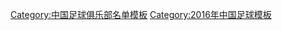 {{Football squad with groups
|name=2016年中超分类名单江苏
|bgcolor=#0050D0
|bordercolor=#FAFF72
|textcolor=#FAFF72
|title=[[江苏苏宁足球俱乐部|<span style="color:#FAFF72">江苏苏宁易购</span>]] — [[2016年中国足球超级联赛|<span style="color:#FAFF72">2016年</span>]][[中国足球超级联赛|<span style="color:#FAFF72">中超联赛亚军</span>]]、[[2016年中国足协杯|<span style="color:#FAFF72">足协杯亚军</span>]]
|group1=全年参赛球员
|list1=<div>
{{Football squad2 player|no=1|name=[[顾超]]}}
{{Football squad2 player|no=2|name=[[李昂 (足球运动员)|李昂]]}}
{{Football squad2 player|no=5|name=[[周云 (足球运动员)|周云]]}}
{{Football squad2 player|no=6|name={{flagicon|AUS}} {{flagicon|ENG}} [[特伦特·塞恩斯伯里|-{zh-hans:塞恩斯伯里;zh-hk:沙尼貝利}-]]}}
{{Football squad2 player|no=7|name={{flagicon|BRA}} [[拉美利斯|-{zh-hans:拉米雷斯;zh-hk:拉美利斯}-]]}}
{{Football squad2 player|no=8|name=[[刘建业]]}}
{{Football squad2 player|no=10|name={{flagicon|BRA}} [[阿歷士·泰斯拿|-{zh-hans:特谢拉;zh-hk:泰斯拿}-]]}}
{{Football squad2 player|no=11|name=[[谢鹏飞]]}}
{{Football squad2 player|no=12|name=[[张晓彬 (1993年)|张晓彬]]}}
{{Football squad2 player|no=13|name=[[陶源 (足球运动员)|陶源]]}}
{{Football squad2 player|no=15|name=[[曹康]]}}
{{Football squad2 player|no=17|name=[[许有志]]}}
{{Football squad2 player|no=19|name=[[杨昊 (足球运动员)|杨昊]]}}
{{Football squad2 player|no=20|name=[[张新林]]}}
{{Football squad2 player|no=21|name=[[李智超]]}}
{{Football squad2 player|no=22|name=[[吴曦 (足球运动员)|吴曦]]}}
{{Football squad2 player|no=23|name=[[任航]]}}
{{Football squad2 player|no=24|name=[[吉翔]]}}
{{Football squad2 player|no=25|name=[[姜灏]]}}
{{Football squad2 player|no=28|name=[[杨笑天]]}}
{{Football squad2 player|no=29|name=[[杨家威]]}}
{{Football squad2 player|no=30|name=[[张思鹏]]}}
{{Football squad2 player|no=32|name=[[刘伟 (足球运动员)|刘伟]]}}
{{Football squad2 player|no=33|name=[[顾文祥]]}}
{{Football squad2 player|no=34|name=[[曹文 (足球运动员)|曹文]]}}
{{Football squad2 player|no=40|name=[[戈伟]]}}
</div>
|group2=夏季转入球员
|list2=<div>
{{Football squad2 player|no=26|name={{flagicon|KOR}} [[洪正好]]}}
{{Football squad2 player|no=38|name={{flagicon|COL}} [[罗杰·马丁内斯|-{zh-hans:R·马丁内斯;zh-hk:羅渣馬天尼斯}-]]}}
{{Football squad2 player|no=41|name=[[钟屹]]}}
{{Football squad2 player|no=48|name=[[陈吉 (足球运动员)|陈吉]]}}
</div>
|group3=夏季转出球员
|list3=<div>
{{Football squad2 player|no=9|name={{flagicon|BRA}} [[若奥·阿尔维斯·德·阿西斯·席尔瓦|-{zh-hans:若;zh-hk:祖奧}-]]}}
{{Football squad2 player|no=14|name=[[渠成 (足球运动员)|渠成]]}}
{{Football squad2 player|no=16|name={{flagicon|CRO}} {{flagicon|BRA}} [[森美亞|-{zh-hans:萨米尔;zh-hk:森美亞}-]]}}
{{Football squad2 player|no=18|name=[[张卫 (1993年1月)|张卫]]}}
</div>
|group4=主教练
|list4={{flagicon|ROM}} {{flagicon|ENG}} [[丹·佩德雷斯库|-{zh-hans:佩德雷斯库;zh-hk:彼得斯古}-]]（至第 11 轮）；[[唐京]]（代理，至第 13 轮）；{{flagicon|KOR}} [[崔龙洙]]
}}
<noinclude>
{{DEFAULTSORT:Jiangsu Sainty F.C. Squad 2015}}
[[Category:中国足球俱乐部名单模板]]
[[Category:2016年中国足球模板]]
</noinclude>
